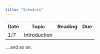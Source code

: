 ```yaml
---
title: "Schedule"
---
```


| Date | Topic | Reading | Due |
|------|-------|---------|-----|
| 1/7 | Introduction | | |


... and so on.
